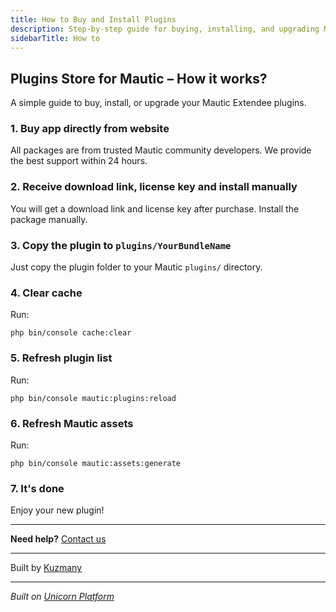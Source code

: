 ```yaml
---
title: How to Buy and Install Plugins
description: Step-by-step guide for buying, installing, and upgrading Mautic Extendee plugins.
sidebarTitle: How to
---
```


## Plugins Store for Mautic – How it works?

A simple guide to buy, install, or upgrade your Mautic Extendee plugins.

### 1. Buy app directly from website

All packages are from trusted Mautic community developers. We provide the best support within 24 hours.

### 2. Receive download link, license key and install manually

You will get a download link and license key after purchase. Install the package manually.

### 3. Copy the plugin to `plugins/YourBundleName`

Just copy the plugin folder to your Mautic `plugins/` directory.

### 4. Clear cache

Run:
```
php bin/console cache:clear
```

### 5. Refresh plugin list

Run:
```
php bin/console mautic:plugins:reload
```

### 6. Refresh Mautic assets

Run:
```
php bin/console mautic:assets:generate
```

### 7. It's done

Enjoy your new plugin!

---

**Need help?** [Contact us](/contact)

---

Built by [Kuzmany](https://kuzmany.biz/)

---

_Built on [Unicorn Platform](https://unicornplatform.com/?ref=user_website)_
